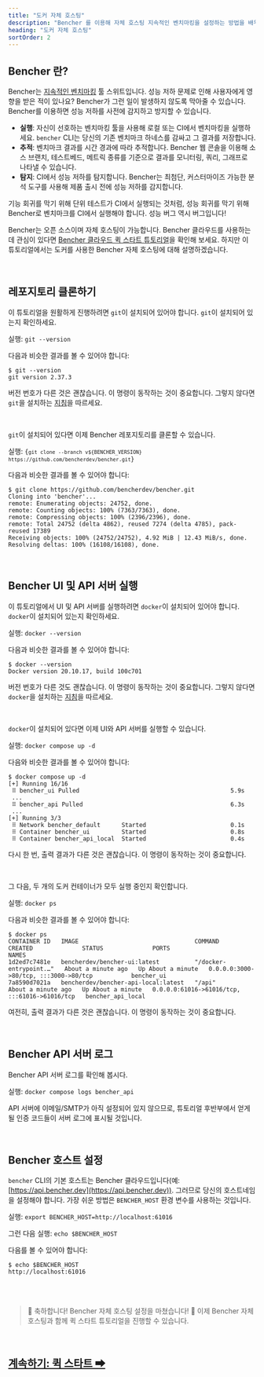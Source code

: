 ```yaml
---
title: "도커 자체 호스팅"
description: "Bencher 를 이용해 자체 호스팅 지속적인 벤치마킹을 설정하는 방법을 배우세요"
heading: "도커 자체 호스팅"
sortOrder: 2
---
```



## Bencher 란?

Bencher는 [지속적인 벤치마킹](/docs/ko/explanation/continuous-benchmarking) 툴 스위트입니다.
성능 저하 문제로 인해 사용자에게 영향을 받은 적이 있나요?
Bencher가 그런 일이 발생하지 않도록 막아줄 수 있습니다.
Bencher를 이용하면 성능 저하를 사전에 감지하고 방지할 수 있습니다.

- **실행**: 자신이 선호하는 벤치마킹 툴을 사용해 로컬 또는 CI에서 벤치마킹을 실행하세요. `bencher` CLI는 당신의 기존 벤치마크 하네스를 감싸고 그 결과를 저장합니다.
- **추적**: 벤치마크 결과를 시간 경과에 따라 추적합니다. Bencher 웹 콘솔을 이용해 소스 브랜치, 테스트베드, 메트릭 종류를 기준으로 결과를 모니터링, 쿼리, 그래프로 나타낼 수 있습니다.
- **탐지**: CI에서 성능 저하를 탐지합니다. Bencher는 최첨단, 커스터마이즈 가능한 분석 도구를 사용해 제품 출시 전에 성능 저하를 감지합니다.

기능 회귀를 막기 위해 단위 테스트가 CI에서 실행되는 것처럼, 성능 회귀를 막기 위해 Bencher로 벤치마크를 CI에서 실행해야 합니다. 성능 버그 역시 버그입니다!

Bencher는 오픈 소스이며 자체 호스팅이 가능합니다.
Bencher 클라우드를 사용하는 데 관심이 있다면 [Bencher 클라우드 퀵 스타트 튜토리얼](/docs/ko/tutorial/quick-start)을 확인해 보세요.
하지만 이 튜토리얼에서는 도커를 사용한 Bencher 자체 호스팅에 대해 설명하겠습니다.

<br />

## 레포지토리 클론하기

이 튜토리얼을 원활하게 진행하려면 `git`이 설치되어 있어야 합니다.
`git`이 설치되어 있는지 확인하세요.

실행: `git --version`

다음과 비슷한 결과를 볼 수 있어야 합니다:

```
$ git --version
git version 2.37.3
```

버전 번호가 다른 것은 괜찮습니다.
이 명령이 동작하는 것이 중요합니다.
그렇지 않다면 `git`을 설치하는 [지침](https://git-scm.com/book/en/v2/Getting-Started-Installing-Git)을 따르세요.

<br />

`git`이 설치되어 있다면 이제 Bencher 레포지토리를 클론할 수 있습니다.

실행: <code>{`git clone --branch v${BENCHER_VERSION} https://github.com/bencherdev/bencher.git`}</code>

다음과 비슷한 결과를 볼 수 있어야 합니다:

```
$ git clone https://github.com/bencherdev/bencher.git
Cloning into 'bencher'...
remote: Enumerating objects: 24752, done.
remote: Counting objects: 100% (7363/7363), done.
remote: Compressing objects: 100% (2396/2396), done.
remote: Total 24752 (delta 4862), reused 7274 (delta 4785), pack-reused 17389
Receiving objects: 100% (24752/24752), 4.92 MiB | 12.43 MiB/s, done.
Resolving deltas: 100% (16108/16108), done.
```

<br />

## Bencher UI 및 API 서버 실행

이 튜토리얼에서 UI 및 API 서버를 실행하려면 `docker`이 설치되어 있어야 합니다.
`docker`이 설치되어 있는지 확인하세요.

실행: `docker --version`

다음과 비슷한 결과를 볼 수 있어야 합니다:

```
$ docker --version
Docker version 20.10.17, build 100c701
```

버전 번호가 다른 것도 괜찮습니다. 이 명령이 동작하는 것이 중요합니다.
그렇지 않다면 `docker`을 설치하는 [지침](https://docs.docker.com/get-docker/)을 따르세요.

<br />

`docker`이 설치되어 있다면 이제 UI와 API 서버를 실행할 수 있습니다.

실행: `docker compose up -d`

다음와 비슷한 결과를 볼 수 있어야 합니다:

```
$ docker compose up -d
[+] Running 16/16
 ⠿ bencher_ui Pulled                                           5.9s
 ...
 ⠿ bencher_api Pulled                                          6.3s
 ...
[+] Running 3/3
 ⠿ Network bencher_default      Started                        0.1s
 ⠿ Container bencher_ui         Started                        0.8s
 ⠿ Container bencher_api_local  Started                        0.4s
```

다시 한 번, 출력 결과가 다른 것은 괜찮습니다. 이 명령이 동작하는 것이 중요합니다.

<br />

그 다음, 두 개의 도커 컨테이너가 모두 실행 중인지 확인합니다.

실행: `docker ps`

다음과 비슷한 결과를 볼 수 있어야 합니다:

```
$ docker ps
CONTAINER ID   IMAGE                                 COMMAND                  CREATED              STATUS              PORTS                                           NAMES
1d2ed7c7481e   bencherdev/bencher-ui:latest          "/docker-entrypoint.…"   About a minute ago   Up About a minute   0.0.0.0:3000->80/tcp, :::3000->80/tcp           bencher_ui
7a8590d7021a   bencherdev/bencher-api-local:latest   "/api"                   About a minute ago   Up About a minute   0.0.0.0:61016->61016/tcp, :::61016->61016/tcp   bencher_api_local
```

여전히, 출력 결과가 다른 것은 괜찮습니다. 이 명령이 동작하는 것이 중요합니다.

<br />

## Bencher API 서버 로그

Bencher API 서버 로그를 확인해 봅시다.

실행: `docker compose logs bencher_api`

API 서버에 이메일/SMTP가 아직 설정되어 있지 않으므로, 튜토리얼 후반부에서 얻게 될 인증 코드들이 서버 로그에 표시될 것입니다.

<br />

## Bencher 호스트 설정

`bencher` CLI의 기본 호스트는 Bencher 클라우드입니다(예: [https://api.bencher.dev](https://api.bencher.dev)).
그러므로 당신의 호스트네임을 설정해야 합니다. 가장 쉬운 방법은 `BENCHER_HOST` 환경 변수를 사용하는 것입니다.

실행: `export BENCHER_HOST=http://localhost:61016`

그런 다음 실행: `echo $BENCHER_HOST`

다음를 볼 수 있어야 합니다:

```
$ echo $BENCHER_HOST
http://localhost:61016
```

<br />
<br />

> 🐰 축하합니다! Bencher 자체 호스팅 설정을 마쳤습니다! 🎉
> 이제 Bencher 자체 호스팅과 함께 퀵 스타트 튜토리얼을 진행할 수 있습니다.

<br />

<h2><a href="/docs/ko/tutorial/quick-start">계속하기: 퀵 스타트 ➡</a></h2>

